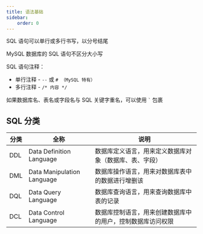 ```yaml
---
title: 语法基础
sidebar:
    order: 0
---
```


SQL 语句可以单行或多行书写，以分号结尾

MySQL 数据库的 SQL 语句不区分大小写

SQL 语句注释：

- 单行注释 - `--` 或 `# （MySQL 特有）`
- 多行注释 - `/* 内容 */`

如果数据库名、表名或字段名与 SQL 关键字重名，可以使用 <code>&#96;</code> 包裹

## SQL 分类

| 分类 | 全称                       | 说明                                                       |
| ---- | -------------------------- | ---------------------------------------------------------- |
| DDL  | Data Definition Language   | 数据库定义语言，用来定义数据库对象（数据库、表、字段）     |
| DML  | Data Manipulation Language | 数据库操作语言，用来对数据库表中的数据进行增删该           |
| DQL  | Data Query Language        | 数据库查询语言，用来查询数据库中表的记录                   |
| DCL  | Data Control Language      | 数据库控制语言，用来创建数据库中的用户，控制数据库访问权限 |
